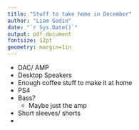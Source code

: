 ```yaml
---
title: "Stuff to take home in December"
author: "Liam Godin"
date: "`r Sys.Date()`"
output: pdf_document
fontsize: 12pt
geometry: margin=1in
---
```


* DAC/ AMP
* Desktop Speakers
* Enough coffee stuff to make it at home
* PS4
* Bass?
    * Maybe just the amp
* Short sleeves/ shorts
* 
